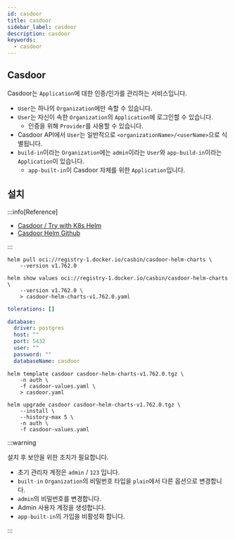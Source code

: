 ```yaml
---
id: casdoor
title: casdoor
sidebar_label: casdoor
description: casdoor
keywords:
  - casdoor
---
```


## Casdoor

Casdoor는 `Application`에 대한 인증/인가를 관리하는 서비스입니다.

- `User`는 하나의 `Organization`에만 속할 수 있습니다.
- `User`는 자신이 속한 `Organization`의 `Application`에 로그인할 수 있습니다.
  - 인증을 위해 `Provider`를 사용할 수 있습니다.
- Casdoor API에서 `User`는 일반적으로 `<organizationName>/<userName>`으로 식별됩니다.
- `build-in`이라는 `Organization`에는 `admin`이라는 `User`와 `app-build-in`이라는 `Application`이 있습니다.
  - `app-built-in`이 Casdoor 자체를 위한 `Application`입니다.

## 설치

:::info[Reference]

- [Casdoor / Try with K8s Helm](https://casdoor.org/docs/basic/try-with-helm/)
- [Casdoor Helm Github](https://github.com/casdoor/casdoor-helm)

:::

```shell
helm pull oci://registry-1.docker.io/casbin/casdoor-helm-charts \
    --version v1.762.0
```

```shell
helm show values oci://registry-1.docker.io/casbin/casdoor-helm-charts \
    --version v1.762.0 \
    > casdoor-helm-charts-v1.762.0.yaml
```

```yaml title="casdoor-values.yaml"
tolerations: []

database:
  driver: postgres
  host: ""
  port: 5432
  user: ""
  password: ""
  databaseName: casdoor
```

```shell
helm template casdoor casdoor-helm-charts-v1.762.0.tgz \
    -n auth \
    -f casdoor-values.yaml \
    > casdoor.yaml
```

```shell
helm upgrade casdoor casdoor-helm-charts-v1.762.0.tgz \
    --install \
    --history-max 5 \
    -n auth \
    -f casdoor-values.yaml
```

:::warning

설치 후 보안을 위한 조치가 필요합니다.

- 초기 관리자 계정은 `admin` / `123` 입니다.
- `built-in` `Organization`의 비밀번호 타입을 `plain`에서 다른 옵션으로 변경합니다.
- `admin`의 비밀번호를 변경합니다.
- Admin 사용자 계정을 생성합니다.
- `app-built-in`의 가입을 비활성화 합니다.

:::
